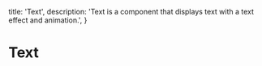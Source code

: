 
  title: 'Text',
  description: 'Text is a component that displays text with a text effect and animation.',
}

# Text 
<TextCards/>
